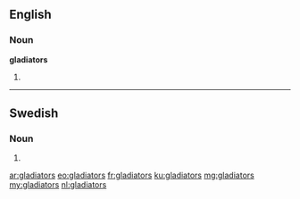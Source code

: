 ==English==

===Noun===
'''gladiators'''

# {{plural of|gladiator}}

----

==Swedish==

===Noun===
{{head|sv|noun form}}

# {{sv-noun-form-indef-gen|gladiator}}

[[ar:gladiators]]
[[eo:gladiators]]
[[fr:gladiators]]
[[ku:gladiators]]
[[mg:gladiators]]
[[my:gladiators]]
[[nl:gladiators]]